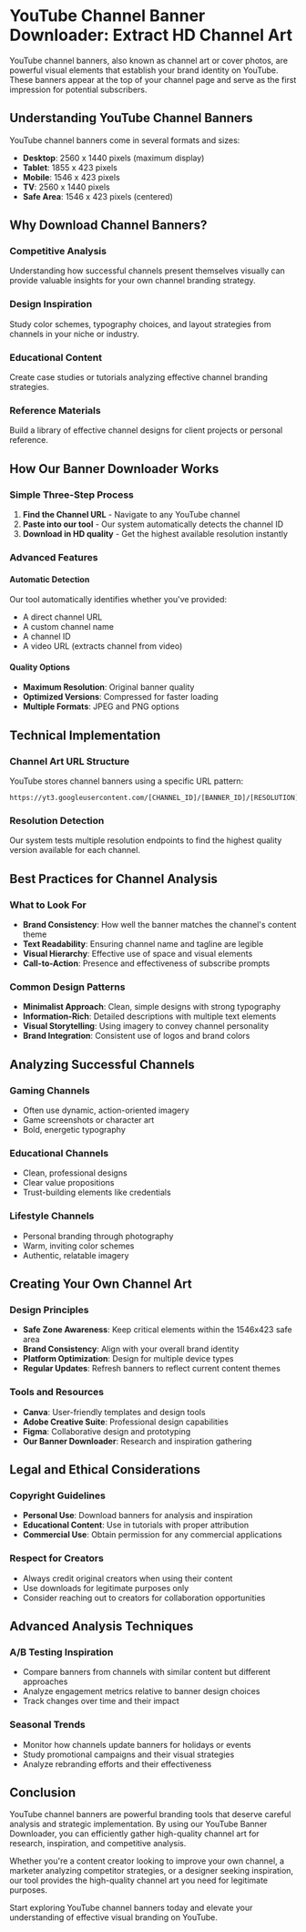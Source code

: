 # YouTube Channel Banner Downloader: Extract HD Channel Art


YouTube channel banners, also known as channel art or cover photos, are powerful visual elements that establish your brand identity on YouTube. These banners appear at the top of your channel page and serve as the first impression for potential subscribers.

## Understanding YouTube Channel Banners

YouTube channel banners come in several formats and sizes:
- **Desktop**: 2560 x 1440 pixels (maximum display)
- **Tablet**: 1855 x 423 pixels
- **Mobile**: 1546 x 423 pixels
- **TV**: 2560 x 1440 pixels
- **Safe Area**: 1546 x 423 pixels (centered)

<BlogImage src="https://images.unsplash.com/photo-1611224923853-80b023f02d71?ixlib=rb-4.0.3&auto=format&fit=crop&w=1374&q=80" alt="YouTube channel banner dimensions" />

## Why Download Channel Banners?

### Competitive Analysis
Understanding how successful channels present themselves visually can provide valuable insights for your own channel branding strategy.

### Design Inspiration
Study color schemes, typography choices, and layout strategies from channels in your niche or industry.

### Educational Content
Create case studies or tutorials analyzing effective channel branding strategies.

### Reference Materials
Build a library of effective channel designs for client projects or personal reference.

## How Our Banner Downloader Works

### Simple Three-Step Process

1. **Find the Channel URL** - Navigate to any YouTube channel
2. **Paste into our tool** - Our system automatically detects the channel ID
3. **Download in HD quality** - Get the highest available resolution instantly

### Advanced Features

#### Automatic Detection
Our tool automatically identifies whether you've provided:
- A direct channel URL
- A custom channel name
- A channel ID
- A video URL (extracts channel from video)

#### Quality Options
- **Maximum Resolution**: Original banner quality
- **Optimized Versions**: Compressed for faster loading
- **Multiple Formats**: JPEG and PNG options

## Technical Implementation

### Channel Art URL Structure
YouTube stores channel banners using a specific URL pattern:
```
https://yt3.googleusercontent.com/[CHANNEL_ID]/[BANNER_ID]/[RESOLUTION]/photo.jpg
```

### Resolution Detection
Our system tests multiple resolution endpoints to find the highest quality version available for each channel.

## Best Practices for Channel Analysis

### What to Look For
- **Brand Consistency**: How well the banner matches the channel's content theme
- **Text Readability**: Ensuring channel name and tagline are legible
- **Visual Hierarchy**: Effective use of space and visual elements
- **Call-to-Action**: Presence and effectiveness of subscribe prompts

### Common Design Patterns
- **Minimalist Approach**: Clean, simple designs with strong typography
- **Information-Rich**: Detailed descriptions with multiple text elements
- **Visual Storytelling**: Using imagery to convey channel personality
- **Brand Integration**: Consistent use of logos and brand colors

## Analyzing Successful Channels

### Gaming Channels
- Often use dynamic, action-oriented imagery
- Game screenshots or character art
- Bold, energetic typography

### Educational Channels
- Clean, professional designs
- Clear value propositions
- Trust-building elements like credentials

### Lifestyle Channels
- Personal branding through photography
- Warm, inviting color schemes
- Authentic, relatable imagery

## Creating Your Own Channel Art

### Design Principles
- **Safe Zone Awareness**: Keep critical elements within the 1546x423 safe area
- **Brand Consistency**: Align with your overall brand identity
- **Platform Optimization**: Design for multiple device types
- **Regular Updates**: Refresh banners to reflect current content themes

### Tools and Resources
- **Canva**: User-friendly templates and design tools
- **Adobe Creative Suite**: Professional design capabilities
- **Figma**: Collaborative design and prototyping
- **Our Banner Downloader**: Research and inspiration gathering

## Legal and Ethical Considerations

### Copyright Guidelines
- **Personal Use**: Download banners for analysis and inspiration
- **Educational Content**: Use in tutorials with proper attribution
- **Commercial Use**: Obtain permission for any commercial applications

### Respect for Creators
- Always credit original creators when using their content
- Use downloads for legitimate purposes only
- Consider reaching out to creators for collaboration opportunities

## Advanced Analysis Techniques

### A/B Testing Inspiration
- Compare banners from channels with similar content but different approaches
- Analyze engagement metrics relative to banner design choices
- Track changes over time and their impact

### Seasonal Trends
- Monitor how channels update banners for holidays or events
- Study promotional campaigns and their visual strategies
- Analyze rebranding efforts and their effectiveness

## Conclusion

YouTube channel banners are powerful branding tools that deserve careful analysis and strategic implementation. By using our YouTube Banner Downloader, you can efficiently gather high-quality channel art for research, inspiration, and competitive analysis.

Whether you're a content creator looking to improve your own channel, a marketer analyzing competitor strategies, or a designer seeking inspiration, our tool provides the high-quality channel art you need for legitimate purposes.

Start exploring YouTube channel banners today and elevate your understanding of effective visual branding on YouTube.
